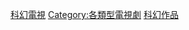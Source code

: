 {{Commonscat|Science fiction television programmes}}

[[Category:科幻電視|]]
[[Category:各類型電視劇|Category:各類型電視劇]]
[[Category:科幻作品|]]